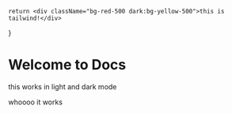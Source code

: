     return <div className="bg-red-500 dark:bg-yellow-500">this is tailwind!</div>
}

# Welcome to Docs

this works in light and dark mode

<Section />

whoooo it works